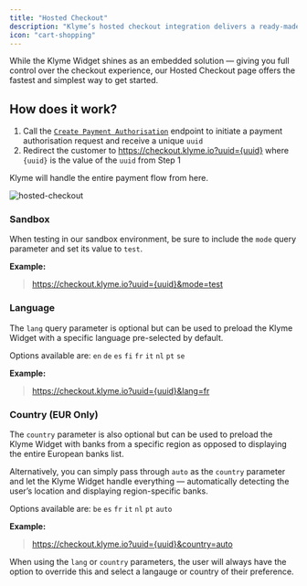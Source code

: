 ```yaml
---
title: "Hosted Checkout"
description: "Klyme’s hosted checkout integration delivers a ready-made, secure payment page"
icon: "cart-shopping"
---
```


While the Klyme Widget shines as an embedded solution — giving you full control over the checkout experience, our Hosted Checkout page offers
the fastest and simplest way to get started.

## How does it work?

1. Call the [`Create Payment Authorisation`](api-reference/endpoint/create) endpoint to initiate a payment authorisation request and receive a unique `uuid`
2. Redirect the customer to https://checkout.klyme.io?uuid={uuid} where `{uuid}` is the value of the `uuid` from Step 1

<Tip>Klyme will handle the entire payment flow from here.</Tip>

![hosted-checkout](https://storage.googleapis.com/klyme-misc/hosted-checkout.png)

### Sandbox

When testing in our sandbox environment, be sure to include the `mode` query parameter and set its value to `test`.

**Example:**

> https://checkout.klyme.io?uuid={uuid}&mode=test

### Language

The `lang` query parameter is optional but can be used to preload the Klyme Widget with a specific language pre-selected by default.

Options available are: `en` `de` `es` `fi` `fr` `it` `nl` `pt` `se`

**Example:**

> https://checkout.klyme.io?uuid={uuid}&lang=fr

### Country (EUR Only)

The `country` parameter is also optional but can be used to preload the Klyme Widget with banks from a specific region as opposed to displaying the entire European banks list.

Alternatively, you can simply pass through `auto` as the `country` parameter and let the Klyme Widget handle everything — automatically detecting the user’s location and displaying region-specific banks.

Options available are: `be` `es` `fr` `it` `nl` `pt` `auto`

**Example:**

> https://checkout.klyme.io?uuid={uuid}&country=auto

<Tip>When using the `lang` or `country` parameters, the user will always have the option to override this and select a langauge or country of their preference.</Tip>



